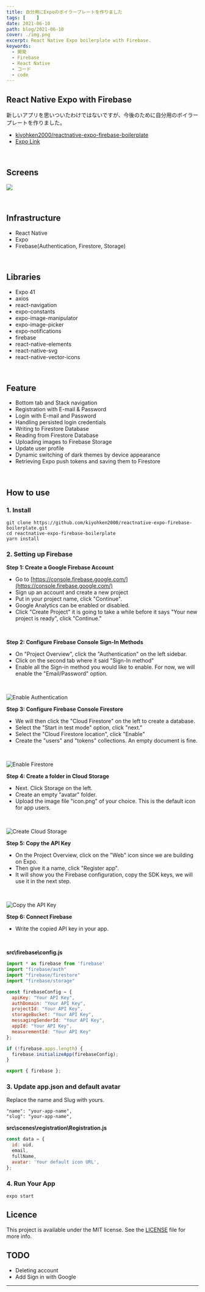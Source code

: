 ```yaml
---
title: 自分用にExpoのボイラープレートを作りました
tags: [    ]
date: 2021-06-10
path: blog/2021-06-10
cover: ./img.png
excerpt: React Native Expo boilerplate with Firebase. 
keywords:
  - 開発
  - Firebase
  - React Native
  - コード
  - code
---
```


## React Native Expo with Firebase

新しいアプリを思いついたわけではないですが、今後のために自分用のボイラープレートを作りました。

- [kiyohken2000/reactnative-expo-firebase-boilerplate](https://github.com/kiyohken2000/reactnative-expo-firebase-boilerplate)
- [Expo Link](https://expo.io/@votepurchase/reactnative-expo-firebase-boilerplate)

<br/>

## Screens

![](./img1.jpg)

<br/>

## Infrastructure

- React Native 
- Expo
- Firebase(Authentication, Firestore, Storage)

<br/>

## Libraries

- Expo 41
- axios
- react-navigation
- expo-constants
- expo-image-manipulator
- expo-image-picker
- expo-notifications
- firebase
- react-native-elements
- react-native-svg
- react-native-vector-icons

<br/>

## Feature

- Bottom tab and Stack navigation
- Registration with E-mail & Password
- Login with E-mail and Password
- Handling persisted login credentials
- Writing to Firestore Database
- Reading from Firestore Database
- Uploading images to Firebase Storage
- Update user profile
- Dynamic switching of dark themes by device appearance
- Retrieving Expo push tokens and saving them to Firestore

<br/>

## How to use

### 1. Install

```
git clone https://github.com/kiyohken2000/reactnative-expo-firebase-boilerplate.git
cd reactnative-expo-firebase-boilerplate
yarn install
```

### 2. Setting up Firebase

**Step 1: Create a Google Firebase Account**

- Go to [https://console.firebase.google.com/](https://console.firebase.google.com/)
- Sign up an account and create a new project
- Put in your project name, click "Continue".
- Google Analytics can be enabled or disabled.
- Click "Create Project" it is going to take a while before it says "Your new project is ready", click "Continue."

<br/>

**Step 2: Configure Firebase Console Sign-In Methods**

- On "Project Overview", click the "Authentication" on the left sidebar.
- Click on the second tab where it said "Sign-In method"
- Enable all the Sign-in method you would like to enable. For now, we will enable the "Email/Password" option.

<br/>

![Enable Authentication](./img3.png)

**Step 3: Configure Firebase Console Firestore**

- We will then click the "Cloud Firestore" on the left to create a database.
- Select the "Start in test mode" option, click "next."
- Select the "Cloud Firestore location", click "Enable"
- Create the "users" and "tokens" collections. An empty document is fine.

<br/>

![Enable Firestore](./img4.png)

**Step 4: Create a folder in Cloud Storage**

- Next. Click Storage on the left.
- Create an empty "avatar" folder.
- Upload the image file "icon.png" of your choice. This is the default icon for app users.

<br/>

![Create Cloud Storage](./img5.png)

**Step 5: Copy the API Key**

- On the Project Overview, click on the "Web" icon since we are building on Expo.
- Then give it a name, click "Register app".
- It will show you the Firebase configuration, copy the SDK keys, we will use it in the next step.

<br/>

![Copy the API Key](./img2.png)

**Step 6: Connect Firebase**

- Write the copied API key in your app.

<br/>

**src\firebase\config.js**

```javascript
import * as firebase from 'firebase'
import "firebase/auth"
import "firebase/firestore"
import "firebase/storage"

const firebaseConfig = {
  apiKey: "Your API Key",
  authDomain: "Your API Key",
  projectId: "Your API Key",
  storageBucket: "Your API Key",
  messagingSenderId: "Your API Key",
  appId: "Your API Key",
  measurementId: "Your API Key"
};

if (!firebase.apps.length) {
  firebase.initializeApp(firebaseConfig);
}

export { firebase };
```

### 3. Update app.json and default avatar

Replace the name and Slug with yours.

```
"name": "your-app-name",
"slug": "your-app-name",
```

**src\scenes\registration\Registration.js**

```javascript
const data = {
  id: uid,
  email,
  fullName,
  avatar: 'Your default icon URL',
};
```

### 4. Run Your App

```
expo start
```

## Licence

This project is available under the MIT license. See the [LICENSE](https://github.com/kiyohken2000/reactnative-expo-firebase-boilerplate/blob/master/LICENSE) file for more info.

## TODO

- Deleting account
- Add Sign in with Google

---